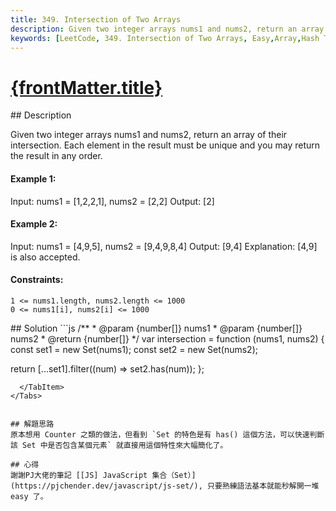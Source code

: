 ```yaml
---
title: 349. Intersection of Two Arrays
description: Given two integer arrays nums1 and nums2, return an array of their intersection. Each element in the result must be unique and you may return the result in any order.
keywords: [LeetCode, 349. Intersection of Two Arrays, Easy,Array,Hash Table,Two Pointers,Binary Search,Sorting]
---
```


# [{frontMatter.title}](https://leetcode.com/problems/intersection-of-two-arrays/)


<DifficultyBadge difficulty="Easy" />

<Tabs>
  <TabItem value="description" label="題目描述" default>
    ## Description

Given two integer arrays nums1 and nums2, return an array of their 
intersection. Each element in the result must be unique and you may return the result in any order.

#### Example 1:
Input: nums1 = [1,2,2,1], nums2 = [2,2]
Output: [2]

#### Example 2:
Input: nums1 = [4,9,5], nums2 = [9,4,9,8,4]
Output: [9,4]
Explanation: [4,9] is also accepted.

#### Constraints:
```
1 <= nums1.length, nums2.length <= 1000
0 <= nums1[i], nums2[i] <= 1000
```  

  </TabItem>
  <TabItem value="solution" label="解答">
   ## Solution
```js
/**
 * @param {number[]} nums1
 * @param {number[]} nums2
 * @return {number[]}
 */
var intersection = function (nums1, nums2) {
  const set1 = new Set(nums1);
  const set2 = new Set(nums2);

  return [...set1].filter((num) => set2.has(num));
};
```
  </TabItem>
</Tabs>


## 解題思路
原本想用 Counter 之類的做法，但看到 `Set 的特色是有 has() 這個方法，可以快速判斷該 Set 中是否包含某個元素` 就直接用這個特性來大幅簡化了。

## 心得
謝謝PJ大佬的筆記 [[JS] JavaScript 集合（Set）](https://pjchender.dev/javascript/js-set/), 只要熟練語法基本就能秒解開一堆 easy 了。
